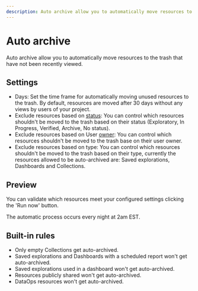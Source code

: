 ```yaml
---
description: Auto archive allow you to automatically move resources to the trash that have not been recently viewed.
---
```



# Auto archive

Auto archive allow you to automatically move resources to the trash that have not been recently viewed.

## Settings

- Days: Set the time frame for automatically moving unused resources to the trash. By default, resources are moved after 30 days without any views by users of your project.
- Exclude resources based on [status](/docs/project-management/resource-metadata#status): You can control which resources shouldn't be moved to the trash based on their status (Exploratory, In Progress, Verified, Archive, No status).
- Exclude resources based on User [owner](/docs/project-management/resource-metadata#owner): You can control which resources shouldn't be moved to the trash base on their user owner.
- Exclude resources based on type: You can control which resources shouldn't be moved to the trash based on their type, currently the resources allowed to be auto-archived are: Saved explorations, Dashboards and Collections.

## Preview

You can validate which resources meet your configured settings clicking the 'Run now' button.

<Callout type="info">
  The automatic process occurs every night at 2am EST.
</Callout>

## Built-in rules

- Only empty Collections get auto-archived.
- Saved explorations and Dashboards with a scheduled report won't get auto-archived.
- Saved explorations used in a dashboard won't get auto-archived.
- Resources publicly shared won't get auto-archived.
- DataOps resources won't get auto-archived.
